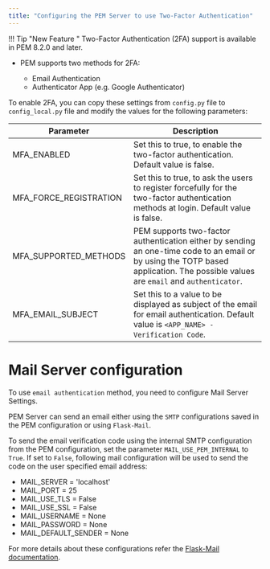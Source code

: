 ```yaml
---
title: "Configuring the PEM Server to use Two-Factor Authentication"
---
```


!!! Tip "New Feature "
    Two-Factor Authentication (2FA) support is available in PEM 8.2.0 and later.

-   PEM supports two methods for 2FA:

    -   Email Authentication
    -   Authenticator App (e.g. Google Authenticator)

To enable 2FA, you can copy these settings from `config.py` file to `config_local.py` file and modify the values for the following parameters:

| Parameter   | Description |
| ----------- | ----------- |
| MFA_ENABLED | Set this to true, to enable the two-factor authentication. Default value is false. |
| MFA_FORCE_REGISTRATION | Set this to true, to ask the users to register forcefully for the two-factor authentication methods at login. Default value is false. |
| MFA_SUPPORTED_METHODS | PEM supports two-factor authentication either by sending an one-time code to an email or by using the TOTP based application. The possible values are `email` and `authenticator`. |
| MFA_EMAIL_SUBJECT | Set this to a value to be displayed as subject of the email for email authentication. Default value is `<APP_NAME> - Verification Code`. |


# Mail Server configuration

To use `email authentication` method, you need to configure Mail Server Settings.

PEM Server can send an email either using the `SMTP` configurations saved in the PEM configuration or using `Flask-Mail`.

To send the email verification code using the internal SMTP configuration from the PEM configuration, set the parameter `MAIL_USE_PEM_INTERNAL` to `True`. If set to `False`, following mail configuration will be used to send the code on the user specified email address:

-   MAIL_SERVER = 'localhost'
-   MAIL_PORT = 25
-   MAIL_USE_TLS = False
-   MAIL_USE_SSL = False
-   MAIL_USERNAME = None
-   MAIL_PASSWORD = None
-   MAIL_DEFAULT_SENDER = None

For more details about these configurations refer the [Flask-Mail documentation](https://pythonhosted.org/Flask-Mail/).